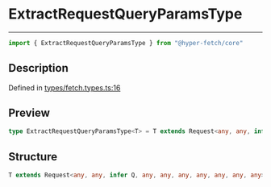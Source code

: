 

# ExtractRequestQueryParamsType

<div class="api-docs__separator" data-reactroot="">

---

</div><div class="api-docs__import" data-reactroot="">

```ts
import { ExtractRequestQueryParamsType } from "@hyper-fetch/core"
```

</div><div class="api-docs__section">

## Description

</div><div class="api-docs__description"><span class="api-docs__do-not-parse">



</span></div><p class="api-docs__definition">

Defined in [types/fetch.types.ts:16](https://github.com/BetterTyped/hyper-fetch/blob/c44d728f/packages/core/src/types/fetch.types.ts#L16)

</p><div class="api-docs__section">

## Preview

</div><div class="api-docs__preview type single">

```ts
type ExtractRequestQueryParamsType<T> = T extends Request<any, any, infer  Q, any, any, any, any, any, any, any> ? Q : never;
```

</div><div class="api-docs__section">

## Structure

</div><div class="api-docs__returns">

```ts
T extends Request<any, any, infer Q, any, any, any, any, any, any, any> ? Q : never
```

</div>